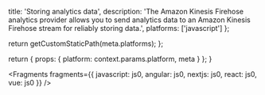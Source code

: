 
  title: 'Storing analytics data',
  description:
    'The Amazon Kinesis Firehose analytics provider allows you to send analytics data to an Amazon Kinesis Firehose stream for reliably storing data.',
  platforms: ['javascript']
};

  return getCustomStaticPath(meta.platforms);
};

  return {
    props: {
      platform: context.params.platform,
      meta
    }
  };
}


<Fragments fragments={{ javascript: js0, angular: js0, nextjs: js0, react: js0, vue: js0 }} />

[comment]: <> (TODO rewrite Need to get clarity on whether I can use multiple pluggable for analytics at the same time. So for Personalize and Kinesis.)
